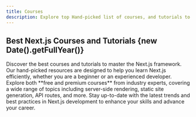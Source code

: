 ```yaml
---
title: Courses
description: Explore top Hand-picked list of courses, and tutorials to learn Next.js framework.
---
```



<ExpandableCard className="md:px-6 border-dashed">
  <h2 className="text-2xl font-bold mb-0 mt-2">Best Next.js Courses and Tutorials {new Date().getFullYear()}</h2>
  <div className="text-zinc-600 dark:text-zinc-400 prose-p:mt-2">
    Discover the best courses and tutorials to master the Next.js framework. Our hand-picked resources are designed to help you learn Next.js efficiently, whether you are a beginner or an experienced developer. Explore both **free and premium courses** from industry experts, covering a wide range of topics including server-side rendering, static site generation, API routes, and more. Stay up-to-date with the latest trends and best practices in Next.js development to enhance your skills and advance your career.
  </div>
</ExpandableCard>

<br />

<ItemsList category="Learn" />
